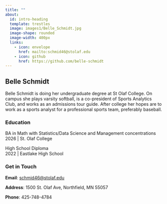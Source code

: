 ```yaml
---
title: ""
about: 
  id: intro-heading
  template: trestles
  image: images1/Belle_Schmidt.jpg
  image-shape: rounded
  image-width: 400px
  links:
    - icon: envelope
      href: mailto:schmid46@stolaf.edu
    - icon: github
      href: https://github.com/belle-schmidt
---
```


::: {#intro-heading}
## Belle Schmidt

Belle Schmidt is doing her undergraduate degree at St Olaf College. On campus she plays varsity softball, is a co-president of Sports Analytics Club, and works as an admissions tour guide. After college her hopes are to work as a sports analyst for a professional sports team, preferably baseball.

### Education

BA in Math with Statistics/Data Science and Management concentrations <br> 2026 \| St. Olaf College

High School Diploma <br> 2022 \| Eastlake High School
:::

### Get in Touch

**Email**: <a href='mailto:schmid46@stolaf.edu'>schmid46\@stolaf.edu</a>

**Address**: 1500 St. Olaf Ave, Northfield, MN 55057

**Phone**: 425-748-4784

